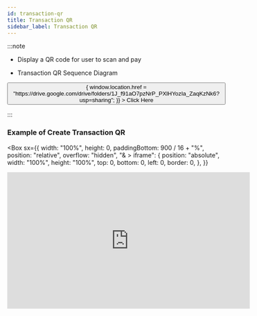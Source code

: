 ```yaml
---
id: transaction-qr
title: Transaction QR
sidebar_label: Transaction QR
---
```



:::note

- Display a QR code for user to scan and pay

- Transaction QR Sequence Diagram

<Flex justifyContent="center">
  <Button
    width="100%"
    sx={{
      ":hover": {
        backgroundColor: "blue",
      },
      backgroundColor: "#528ef7",
      borderRadius: 15,
    }}
    onClick={() => {
      window.location.href =
        "https://drive.google.com/drive/folders/1J_f91aO7pzNrP_PXlHYozIa_ZaqKzNk6?usp=sharing";
    }}
  >
    Click Here
  </Button>
</Flex>

:::

<!-- https://video-to-markdown.netlify.app/  create markdown video -->

### Example of Create Transaction QR

<Box
  sx={{
    width: "100%",
    height: 0,
    paddingBottom: 900 / 16 + "%",
    position: "relative",
    overflow: "hidden",
    "& > iframe": {
      position: "absolute",
      width: "100%",
      height: "100%",
      top: 0,
      bottom: 0,
      left: 0,
      border: 0,
    },
  }}
>
  <iframe
    width="560"
    height="315"
    src="https://www.youtube.com/embed/eD1TjnTzfwM"
    frameBorder="0"
    allowFullScreen
  />
</Box>
<br />

### Step 1 : Create a QR Code

Get the QR Code URL <b>qrCodeUrl</b> from the response endpoint <br />

Example of QR Code URL:
https://dev-rm-api.ap.ngrok.io/payment/unified?code=a669adc3b06fe5cef977cc762f40ce8c

### Step 2 : User Fill Amount / PreFill Amount

If <b>"isPreFillAmount": false</b>, user will be prompted to key-in amount for payment.

<Card width={256}>
  <Image src="https://storage.googleapis.com/rm-portal-assets/img/rm-doc/transaction-qr/1.jpeg" />
</Card>
<br />

If <b>"isPreFillAmount": true</b>, user will be directly prompted for payment.

<Card width={256}>
  <Image src="https://storage.googleapis.com/rm-portal-assets/img/rm-doc/transaction-qr/2.jpeg" />
</Card>

### Step 3 : Insert Pin

<Card width={256}>
  <Image src="https://storage.googleapis.com/rm-portal-assets/img/rm-doc/transaction-qr/3.jpeg" />
</Card>

### Step 4 : User will receive a payment status notification

<Card width={258}>
  <Image src="https://storage.googleapis.com/rm-portal-assets/img/rm-doc/transaction-qr/4.jpeg" />
</Card>

### Step 5 : Redirect to Merchant Page

After payment is complete, the user will be redirected to a URL link set at <b>redirectUrl</b>.

### Step 6 : Payment History

Users can view their transaction history in their own wallet application

### Step 7 : Merchants can view their transaction record in Merchant Portal

After payment is complete, merchants can view their transaction in Merchant Portal.

<Card width={258}>
  <Image src="https://storage.googleapis.com/rm-portal-assets/img/rm-doc/transaction-qr/6.png" />
</Card>

<hr />

**Method :** <span style={{ color: "orange", fontWeight: "bold" }}>POST</span><br/>
URL : `https://open.revenuemonster.my/v3/payment/transaction/qrcode`<br/>
Sandbox URL : `https://sb-open.revenuemonster.my/v3/payment/transaction/qrcode`

:::note
To create **Static/Dynamic** QR code for user scanning merchant's display QR.
:::

### Request Parameters

| Parameter         | Type     | Required | Description                                                                                                                        |                                             Example                                              |
| ----------------- | -------- | -------- | ---------------------------------------------------------------------------------------------------------------------------------- | :----------------------------------------------------------------------------------------------: |
| `amount`          | Uint     | Yes      | Amount of order in cent. Only required when "isPrefillAmount" = true. (min RM 0.10 or amount: 10)                                  |                                               100                                                |
| `currencyType`    | String   | Yes      | Currency notation (currently only support `MYR`)                                                                                   |                                              "MYR"                                               |
| `method`          | []String | No       | [RM currently supported method](../.././method/transaction-qr)                                                                     | ["WECHATPAY","WECHATPAY_MY", <br/> "WECHATPAY_CN","PRESTO_MY",<br/>"BOOST_MY",<br/>"ALIPAY_CN" ] |
| `expiry`          | Object   | No       | Object of expiry                                                                                                                   |                                   (Refer to explanation below)                                   |
| `order`           | Object   | Yes      | Object of order                                                                                                                    |                                   (Refer to explanation below)                                   |
| `redirectUrl`     | String   | No       | URL to redirect after payment is made. Default is "".                                                                              |                                "https://www.apple.com/my/iphone/"                                |
| `type`            | String   | Yes      | "STATIC" (for permanent use) or "DYNAMIC" (for one-time use)                                                                       |                                             "STATIC"                                             |
| `storeId`         | String   | Yes      | ID of the store to create QR code                                                                                                  |                                       "10946114768247530"                                        |
| `isPreFillAmount` | Bool     | No       | To indicate QR code has pre-fill amount. Default is false. (i.e. Amount will be shown directly on user's wallet without keying-in) |                                               true                                               |

<br />

<strong>Expiry object (expiry):</strong>

| Parameter   | Type     | Required | Description                                                                               | Example                            |
| ----------- | -------- | -------- | ----------------------------------------------------------------------------------------- | ---------------------------------- |
| `type`      | String   | Yes      | "DYNAMIC" (days from now), "FIX" (specific fixed date) or "PERMANENT" (never expire)      | "PERMANENT"                        |
| `day`       | Uint     | No       | Only required by "DYNAMIC" expiry type. To indicate number of days from now until expiry. | 3                                  |
| `expiredAt` | DateTime | No       | Only required by "FIXED". To indicate specific expiry date.                               | "2020-10-07T17:44:26.679908+08:00" |

<br />
<strong>Order object (order):</strong>

| Parameter        | Type   | Required | Description                     | Example                                 |
| ---------------- | ------ | -------- | ------------------------------- | --------------------------------------- |
| `detail`         | String | Yes      | Order details, max: 600         | "1 x iPhone X; 2 x SAMSUNG S8"          |
| `title`          | String | Yes      | Order title, max: 32            | "Sales"                                 |
| `additionalData` | String | Yes      | Order additional data, max: 128 | "Sales for customer xxx at branch xxx." |

> Example Request

```json
curl --location --request POST "https://sb-open.revenuemonster.my/v3/payment/transaction/qrcode" \
  --header "Content-Type: application/json" \
  --header "Authorization: Bearer eyJhbGciOiJSUzI1NiIsImtpZCI6IjIwMTgtMDMtMTMiLCJ0eXAiOiJKV1QifQ.eyJhdWQiOlsiKiJdLCJleHAiOjE1MjE2MjkyNTYsImlhdCI6MTUyMTYyMjA1NywiaXNzIjoiaHR0cHM6Ly9zYi1vYXV0aC5yZXZlbnVlbW9uc3Rlci5teSIsImp0aSI6IkVod0tFRTlCZFhSb1FXTmpaWE56Vkc5clpXNFF5cmYza3EzTDY4QnoiLCJuYmYiOjE1MjE2MjIwNTcsInN1YiI6IkVoUUtDRTFsY21Ob1lXNTBFSlhWemQzd3JhcVRPUklRQ2dSVmMyVnlFSXlKcUl6dnlNUFZjUSJ9.dJknY9MZHLNrKx1p7gZxS0_oA3uXLWplDU1r1dpwxIbmdB6yw4tQBTXKlWArDfKLlBDn6v22_gT5Px7sdCMj7e5M9eRoJoMnoPnslgYpmJJ5kjqAbKU7dUxKb1OzFLrvmtSK9r-FRLVtMFHioWYpwgSvSPBgZ6lAYkUyDzH7aKadFYtQcBuJR0hlq2CXtP0mzbHOeu2q6giONf3E5-XqS8lLRtuHPAbJ7_YFwo0Oe2zc6h05IOocmx_NvBVPfDBnuygTU063h70Q987MYeGDV_Os4N6N_I4b-GoHprEPtmntB1RJPrFrY28hvvoUfDHXHZVXT1GlrsozrkWV4EjbTw" \
  --header "X-Signature: sha256 pLZz2vnRYHKPUd28gz+f3gIPimH+dHu1xNZqBqlNVQFOdDY1UPpA8S9lIHb4vUhQlEqLS/jJp4zETKA0q4qIlA==" \
  --header "X-Nonce-Str: mpnbwsaizkwaykemxfolmmhvyzvrgnnh" \
  --header "X-Timestamp: 15347569119413" \
  --data "{\"amount\":100,\"currencyType\":\"MYR\",\"expiry\":{\"type\":\"PERMANENT\"},\"isPreFillAmount\":true,\"method\": [\"WECHATPAY\"],\"order\":{\"detail\":\"detail\",\"title\":\"title\"},\"redirectUrl\":\"https://www.baidu.com/\",\"storeId\":\"10946114768247530\",\"type\":\"DYNAMIC\"}"
```

### Response Parameters

| Parameter | Type   | Description                                                                                               | Example                      |
| --------- | ------ | --------------------------------------------------------------------------------------------------------- | ---------------------------- |
| `item`    | Object | Transaction object                                                                                        | (Refer to explanation below) |
| `code`    | String | Successfully call this endpoint. If fail, will return error code object (Refer `Appendix 1: Error Codes`) | "SUCCESS"                    |

<br />

<strong>Transaction object (item):</strong>

| Parameter         | Type     | Description                                                                            | Example                                                                                         |
| ----------------- | -------- | -------------------------------------------------------------------------------------- | ----------------------------------------------------------------------------------------------- |
| `store`           | Object   | Store object                                                                           | (Refer to explanation below)                                                                    |
| `type`            | String   | "DYNAMIC" (days from now), "FIXED" (specific fixed date) or "PERMANENT" (never expire) | "PERMANENT"                                                                                     |
| `isPreFillAmount` | Bool     | To indicate QR code has pre-fill amount                                                | true                                                                                            |
| `currencyType`    | String   | Currency notation                                                                      | "MYR"                                                                                           |
| `amount`          | Uint     | Amount of order in cent. Only required when "isPrefillAmount" = true.                  | 100                                                                                             |
| `platform`        | String   | Currently only support "OPEN_API"                                                      | "OPEN_API"                                                                                      |
| `method`          | []String | [RM currently supported method](../.././method/transaction-qr)                         | ["WECHATPAY","WECHATPAY_MY", <br/> "WECHATPAY_CN","PRESTO_MY",<br/>"BOOST_MY",<br/>"ALIPAY_CN"] |
| `expiry`          | Object   | Object of expiry                                                                       | (Refer to explanation above)                                                                    |
| `code`            | String   | Embedded code in QR                                                                    | "c8ff3df0605a5f20cd6476661072eade"                                                              |
| `status`          | String   | "VALID" (always valid for static QR) or "REDEEMED" (only applicable to dynamic QR)     | "VALID"                                                                                         |
| `qrCodeUrl`       | String   | Embedded URL in QR                                                                     | "https://dev-rm-api.ap.ngrok.io/payment/unified?code=c8ff3df0605a5f20cd6476661072eade"          |
| `redirectUrl`     | String   | Redirect URL after QR payment is made                                                  | "https://www.apple.com/my/iphone/"                                                              |
| `order`           | Object   | Order object                                                                           | (Refer to explanation below)                                                                    |
| `createdAt`       | DateTime | Creation date time of transaction                                                      | "2018-03-21T06:41:22Z"                                                                          |
| `updatedAt`       | DateTime | Last update date time of transaction                                                   | "2018-03-21T06:41:22Z"                                                                          |

<br />
<strong>Store object (store):</strong>

| Parameter      | Type              | Description                                     | Example                                             |
| -------------- | ----------------- | ----------------------------------------------- | --------------------------------------------------- |
| `id`           | String            | Store ID                                        | "6170506694335521334"                               |
| `name`         | String            | Store Name                                      | "REVENUE MONSTER"                                   |
| `addressLine1` | String            | Store Address 1                                 | "B-5-30, 5th Floor, Block Bougainvillea,"           |
| `addressLine2` | String            | Store Address 2                                 | "PJU 6A, Lebuhraya SPRINT, 10 Boulevard,"           |
| `postCode`     | String            | Postcode of store                               | "47400"                                             |
| `city`         | String            | City of store                                   | "Petaling Jaya"                                     |
| `state`        | String            | State of store                                  | "Selangor"                                          |
| `country`      | String            | Country of store                                | "Malaysia"                                          |
| `countryCode`  | String            | Country code of store contact number            | "60"                                                |
| `phoneNumber`  | String            | Phone number of store                           | "377334080"                                         |
| `geoLocation`  | Object of [Float] | Geo Location (latitude and longtitude) of store | {"latitude": 3.1349857, "longitude": 101.6136659 } |
| `status`       | String            | Current status of store                         | "ACTIVE"                                            |
| `createdAt`    | DateTime          | Creation date time of store                     | "2018-02-12T08:53:13Z"                              |
| `updatedAt`    | DateTime          | Last update date time of store                  | "2018-02-12T08:53:13Z"                              |

<br />

<strong>Expiry object (expiry):</strong>

| Parameter   | Type     | Description                                                                               | Example                            |
| ----------- | -------- | ----------------------------------------------------------------------------------------- | ---------------------------------- |
| `type`      | String   | "DYNAMIC" (days from now), "FIX" (specific fixed date) or "PERMANENT" (never expire)      | "PERMANENT"                        |
| `day`       | Uint     | Only required by "DYNAMIC" expiry type. To indicate number of days from now until expiry. | 3                                  |
| `expiredAt` | DateTime | Only required by "FIXED". To indicate specific expiry date.                               | "2020-10-07T17:44:26.679908+08:00" |

<br />

<strong>Order object (order):</strong>

| Parameter        | Type   | Description                     | Example                                 |
| ---------------- | ------ | ------------------------------- | --------------------------------------- |
| `details`        | String | Order details, max: 600         | "1 x iPhone X; 2 x SAMSUNG S8"          |
| `title`          | String | Order title, max: 32            | "Sales"                                 |
| `additionalData` | String | Order additional data, max: 128 | "Sales for customer xxx at branch xxx." |

> Example Response

```json
{
  "item": {
    "store": {
      "id": "10946114768247530",
      "name": "One Utama",
      "addressLine1": "ANYTHING",
      "addressLine2": "",
      "postCode": "48484",
      "city": "KUALA LUMPUR",
      "state": "W.P. KUALA LUMPUR",
      "country": "MALAYSIA",
      "countryCode": "60",
      "phoneNumber": "12312341234",
      "geoLocation": {
        "latitude": 0,
        "longitude": 0
      },
      "status": "ACTIVE",
      "createdAt": "2018-06-03T08:53:48Z",
      "updatedAt": "2018-06-03T08:53:48Z"
    },
    "type": "DYNAMIC",
    "isPreFillAmount": true,
    "currencyType": "MYR",
    "amount": 100,
    "platform": "OPEN_API",
    "method": ["WECHATPAY"],
    "expiry": {
      "type": "PERMANENT",
      "day": 0,
      "expiredAt": "2050-12-31T23:59:59Z"
    },
    "code": "237fff27513b29ddd364e595d6c2eaf2",
    "status": "VALID",
    "qrCodeUrl": "https://sb-api.revenuemonster.my/payment/unified?code=237fff27513b29ddd364e595d6c2eaf2",
    "redirectUrl": "https://www.baidu.com/",
    "order": {
      "title": "title",
      "detail": "detail"
    },
    "createdAt": "2018-08-20T09:27:47.68849666Z",
    "updatedAt": "2018-08-20T09:27:47.688496777Z"
  },
  "code": "SUCCESS"
}
```

:::note

If you don't receive any response please ingestion **Query Status By Order ID**

<Button
  width="100%"
  sx={{
      ":hover": {
        backgroundColor: "blue",
      },
      backgroundColor: "#528ef7",
      borderRadius: 15,
    }}
  onClick={() => {
    window.location.href = "./../query-status-by-order-id";
  }}
>
  Query Status By Order ID
</Button>

:::
